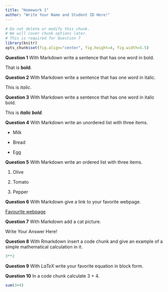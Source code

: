 ```yaml
---
title: "Homework 1"
author: "Write Your Name and Student ID Here!"
---
```


```r
# Do not delete or modify this chunk.
# We will cover chunk options later.
# This is required for Question 7
library(knitr)
opts_chunk$set(fig.align="center", fig.height=4, fig.width=5.5)
```

**Question 1** With Markdown write a sentence that has one word in bold.

That is **bold**.

**Question 2** With Markdown write a sentence that has one word in italic.

This is _italic_.

**Question 3** With Markdown write a sentence that has one word in italic bold.

This is **_italic bold_**.

**Question 4** With Markdown write an unordered list with three items.

* Milk

* Bread

* Egg

**Question 5** With Markdown write an ordered list with three items.

1. Olive

2. Tomato

3. Pepper

**Question 6** With Markdown give a link to your favorite webpage.

[Favourite webpage](https://open.spotify.com)

**Question 7** With Markdown add a cat picture.

Write Your Answer Here!

**Question 8** With Rmarkdown insert a code chunk and give an example of a simple mathematical calculation in it.

```r
3**2
```



**Question 9** With $LaTeX$ write your favorite equation in block form.



**Question 10** In a code chunk calculate 3 + 4.

```r
sum(3+4)
```

